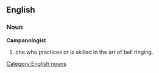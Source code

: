 ==English==
===Noun===
[[Category:English nouns]]
'''Campanologist''' 
#one who practices or is skilled in the art of bell ringing.